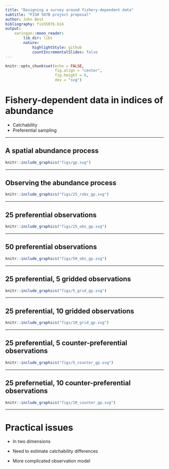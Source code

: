```yaml
---
title: "Designing a survey around fishery-dependent data"
subtitle: "FISH 507B project proposal"
author: John Best
bibliography: fish507b.bib
output:
    xaringan::moon_reader:
        lib_dir: libs
        nature:
            highlightStyle: github
            countIncrementalSlides: false
---
```


```r
knitr::opts_chunk$set(echo = FALSE,
                      fig.align = "center",
                      fig.height = 6,
                      dev = "svg")
```

# Fishery-dependent data in indices of abundance

- Catchability
- Preferential sampling

---

## A spatial abundance process

```r
knitr::include_graphics("figs/gp.svg")
```

---

## Observing the abundance process

```r
knitr::include_graphics("figs/25_robs_gp.svg")
```

---

## 25 preferential observations

```r
knitr::include_graphics("figs/25_obs_gp.svg")
```

---

## 50 preferential observations

```r
knitr::include_graphics("figs/50_obs_gp.svg")
```

---

## 25 preferential, 5 gridded observations

```r
knitr::include_graphics("figs/5_grid_gp.svg")
```

---


## 25 preferential, 10 gridded observations

```r
knitr::include_graphics("figs/10_grid_gp.svg")
```

---

## 25 preferential, 5 counter-preferential observations

```r
knitr::include_graphics("figs/5_counter_gp.svg")
```

---

## 25 prefernetial, 10 counter-preferential observations

```r
knitr::include_graphics("figs/10_counter_gp.svg")
```

---

# Practical issues

- In two dimensions

- Need to estimate catchability differences

- More complicated observation model
